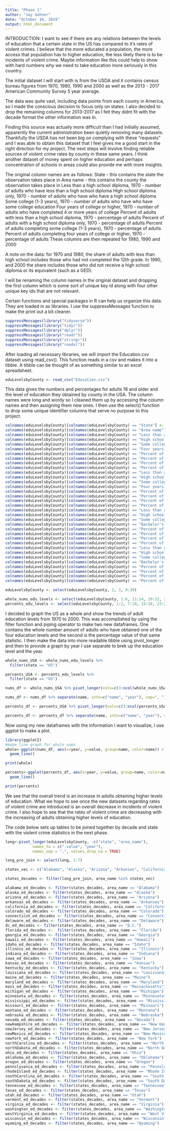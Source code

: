 ```yaml
---
title: "Phase 1"
author: "Jay Gohner"
date: "October 10, 2019"
output: html_document
---
```



INTRODUCTION:
  I want to see if there are any relations between the levels of education that a certain state in the US has
  compared to it's rates of violent crimes. I believe that the more educated a population, the more access that
  population has to higher education, the less likely there is to be incidents of violent crime. Maybe information
  like this could help to show with hard numbers why we need to take education more seriously in this country.
  
  The initial dataset I will start with is from the USDA and it contains census bureau figures from 1970, 1980, 1990
  and 2000 as well as the 2013 - 2017 American Community Survey 5 year average.
  
  The data was quite vast, including data points from each county in America, so I made the conscious decision to
  focus only on states. I also decided to drop the remaining columns for 2013-2017 as I felt they didnt fit with the
  decade format the other information was in.
  
  Finding this source was actually more difficult than I had initially assumed, apparently the current
  administration been quietly removing many datasets. Thankfully the USDA has not been big on complying with these
  "requests" and I was able to obtain this dataset that I feel gives me a good start in the right direction for my
  project. The next steps will involve finding reliable sources of violent crime rates by county in these same
  years. I think another dataset of money spent on higher education and perhaps concentration of schools in areas
  could also provide me with more insights.
  
  The original column names are as follows:
      State - this contains the state the observation takes place in
      Area name - this contains the county the observation takes place in
      Less than a high school diploma, 1970 - number of adults who have less than a high school diploma
      High school diploma only, 1970 - number of adults who have who have a high school diploma
      Some college (1-3 years), 1970 - number of adults who have who have some college education
      Four years of college or higher, 1970 - number of adults who have completed 4 or more years of college
      Percent of adults with less than a high school diploma, 1970 - percentage of adults
      Percent of adults with a high school diploma only, 1970 - percentage of adults
      Percent of adults completing some college (1-3 years), 1970 - percentage of adults
      Percent of adults completing four years of college or higher, 1970 - percentage of adults
      These columns are then repeated for 1980, 1990 and 2000
  
  A note on the data: for 1970 and 1980, the share of adults with less than high school includes those who had not
  completed the 12th grade. In 1990, and 2000 the share includes those who did not receive a high school
  diploma or its equivalent (such as a GED).
  
  I will be renaming the column names in the original dataset and dropping the first column which is some sort of
  unique key id along with four other unique key ids that are not relevant.
  
  Certain functions and special packages in R can help us organize this data. They are loaded in as libraries. I use the
  suppressMessages function to make the print out a bit cleaner.
```r
suppressMessages(library("tidyverse"))
suppressMessages(library("tidyr"))
suppressMessages(library("dplyr"))
suppressMessages(library("readr"))
suppressMessages(library("stringr"))
suppressMessages(library("readxl"))
```

After loading all necessary libraries, we will import the Education.csv dataset using read_csv(). This function reads in a
csv and makes it into a tibble. A tibble can be thought of as something similar to an excel spreadsheet.
```r
eduLevelsbyCounty <- read_csv("Education.csv")
```

This data gives the numbers and percentages for adults 18 and older and the level of education they obtained by county in
the USA. The column names were long and wordy so I cleaned them up by accessing thw column names and then assigning them
new ones. I then use the select() function to drop some unique identifier columns that serve no purpose to this project.

```r
colnames(eduLevelsbyCounty)[colnames(eduLevelsbyCounty) == "State"] <- "state"
colnames(eduLevelsbyCounty)[colnames(eduLevelsbyCounty) == "Area name"] <- "area_name"
colnames(eduLevelsbyCounty)[colnames(eduLevelsbyCounty) == "Less than a high school diploma, 1970"] <- "Less Than Diploma, 1970"
colnames(eduLevelsbyCounty)[colnames(eduLevelsbyCounty) == "High school diploma only, 1970"] <- "Diploma, 1970"
colnames(eduLevelsbyCounty)[colnames(eduLevelsbyCounty) == "Some college (1-3 years), 1970"] <- "AA or more, 1970"
colnames(eduLevelsbyCounty)[colnames(eduLevelsbyCounty) == "Four years of college or higher, 1970"] <- "BA or more, 1970"
colnames(eduLevelsbyCounty)[colnames(eduLevelsbyCounty) == "Percent of adults with less than a high school diploma, 1970"] <- "%Less Than Diploma, 1970"
colnames(eduLevelsbyCounty)[colnames(eduLevelsbyCounty) == "Percent of adults with a high school diploma only, 1970"] <- "% Diploma, 1970"
colnames(eduLevelsbyCounty)[colnames(eduLevelsbyCounty) == "Percent of adults completing some college (1-3 years), 1970"] <- "% AA or more, 1970"
colnames(eduLevelsbyCounty)[colnames(eduLevelsbyCounty) == "Percent of adults completing four years of college or higher, 1970"] <- "% BA or more, 1970"
colnames(eduLevelsbyCounty)[colnames(eduLevelsbyCounty) == "Less than a high school diploma, 1980"] <- "Less Than Diploma, 1980"
colnames(eduLevelsbyCounty)[colnames(eduLevelsbyCounty) == "High school diploma only, 1980"] <- "Diploma, 1980" 
colnames(eduLevelsbyCounty)[colnames(eduLevelsbyCounty) == "Some college (1-3 years), 1980"] <- "AA or more, 1980" 
colnames(eduLevelsbyCounty)[colnames(eduLevelsbyCounty) == "Four years of college or higher, 1980"] <- "BA or more, 1980" 
colnames(eduLevelsbyCounty)[colnames(eduLevelsbyCounty) == "Percent of adults with less than a high school diploma, 1980"] <- "% Less Than Diploma, 1980" 
colnames(eduLevelsbyCounty)[colnames(eduLevelsbyCounty) == "Percent of adults with a high school diploma only, 1980"] <- "% Diploma, 1980" 
colnames(eduLevelsbyCounty)[colnames(eduLevelsbyCounty) == "Percent of adults completing some college (1-3 years), 1980"] <- "% AA or more, 1980" 
colnames(eduLevelsbyCounty)[colnames(eduLevelsbyCounty) == "Percent of adults completing four years of college or higher, 1980"] <- "% BA or more, 1980"
colnames(eduLevelsbyCounty)[colnames(eduLevelsbyCounty) == "Less than a high school diploma, 1990"] <- "Less Than Diploma, 1990"
colnames(eduLevelsbyCounty)[colnames(eduLevelsbyCounty) == "High school diploma only, 1990"] <- "Diploma, 1990" 
colnames(eduLevelsbyCounty)[colnames(eduLevelsbyCounty) == "Some college or associate's degree, 1990"] <- "AA or more, 1990" 
colnames(eduLevelsbyCounty)[colnames(eduLevelsbyCounty) == "Bachelor's degree or higher, 1990"] <- "BA or more, 1990" 
colnames(eduLevelsbyCounty)[colnames(eduLevelsbyCounty) == "Percent of adults with less than a high school diploma, 1990"] <- "% Less Than Diploma, 1990" 
colnames(eduLevelsbyCounty)[colnames(eduLevelsbyCounty) == "Percent of adults with a high school diploma only, 1990"] <- "% Diploma, 1990" 
colnames(eduLevelsbyCounty)[colnames(eduLevelsbyCounty) == "Percent of adults completing some college or associate's degree, 1990"] <- "% AA or more, 1990" 
colnames(eduLevelsbyCounty)[colnames(eduLevelsbyCounty) == "Percent of adults with a bachelor's degree or higher, 1990"] <- "% BA or more, 1990"
colnames(eduLevelsbyCounty)[colnames(eduLevelsbyCounty) == "Less than a high school diploma, 2000"] <- "Less Than Diploma, 2000"
colnames(eduLevelsbyCounty)[colnames(eduLevelsbyCounty) == "High school diploma only, 2000"] <- "Diploma, 2000" 
colnames(eduLevelsbyCounty)[colnames(eduLevelsbyCounty) == "Some college or associate's degree, 2000"] <- "AA or more, 2000" 
colnames(eduLevelsbyCounty)[colnames(eduLevelsbyCounty) == "Bachelor's degree or higher, 2000"] <- "BA or more, 2000" 
colnames(eduLevelsbyCounty)[colnames(eduLevelsbyCounty) == "Percent of adults with less than a high school diploma, 2000"] <- "% Less Than Diploma, 2000" 
colnames(eduLevelsbyCounty)[colnames(eduLevelsbyCounty) == "Percent of adults with a high school diploma only, 2000"] <- "% Diploma, 2000" 
colnames(eduLevelsbyCounty)[colnames(eduLevelsbyCounty) == "Percent of adults completing some college or associate's degree, 2000"] <- "% AA or more, 2000" 
colnames(eduLevelsbyCounty)[colnames(eduLevelsbyCounty) == "Percent of adults with a bachelor's degree or higher, 2000"] <- "% BA or more, 2000"

eduLevelsbyCounty <- select(eduLevelsbyCounty, 2, 3, 8:39)

whole_nums_edu_levels <- select(eduLevelsbyCounty, 1:6, 11:14, 19:22, 27:30)
percents_edu_levels <- select(eduLevelsbyCounty, 1:2, 7:10, 15:18, 23:26, 31:34)
```

I decided to graph the US as a whole and show the trends of adult education levels from 1970 to 2000. This was
accomplished by using the filter function and piping operator to make two new dataframes. One contains the whole
number amount of adults who have obtained one of the four education levels and the second is the percentage value
of that same statistic.
I then make the data into more readable tibble using pivot_longer and then to provide a graph by year I use
separate to brek up the education level and the year.

```r
whole_nums_USA <- whole_nums_edu_levels %>%
  filter(state == "US")

percents_USA <- percents_edu_levels %>%
  filter(state == "US")

nums_df <- whole_nums_USA %>% pivot_longer(cols=c(3:ncol(whole_nums_USA)) )

nums_df <- nums_df %>% separate(name, into=c("name", "year"), sep=", ")

percents_df <- percents_USA %>% pivot_longer(cols=c(3:ncol(percents_USA)) )

percents_df <- percents_df %>% separate(name, into=c("name", "year"), sep=", ")
```

Now using my new dataframes with the information I want to visualize, I use ggplot to make a plot.

```r

library(ggplot2)
#make line graph for whole nums
whole<-ggplot(nums_df, aes(x=year, y=value, group=name, color=name)) + scale_y_continuous(labels = scales::number_format(accuracy = 1)) +
  geom_line()

print(whole)

percents<-ggplot(percents_df, aes(x=year, y=value, group=name, color=name)) + scale_y_continuous(labels = scales::number_format(accuracy = 1)) +
  geom_line()

print(percents)
```

We see that the overall trend is an increase in adults obtaining higher levels of education. What we hope to see 
once the new datasets regarding rates of violent crime are introduced is an overall decrease in incidents of violent
crime.
I also hope to see that the rates of violent crime are decreasing with the increasing of adults obtaining higher
levels of education.

The code below sets up tables to be joined together by decade and state with the violent crime statistics in the next phase.

```r
long<-pivot_longer(eduLevelsbyCounty, -c("state", "area_name"),
            names_to = c(".value", "year"), 
            names_sep = ",", values_drop_na = TRUE) 

long_pre_join <- select(long, 1:7)

states_vec <- c("Alabama", "Alaska", "Arizona", "Arkansas", "California", "Colorado", "Connecticut", "Delaware", "D.C.", "Florida", "Georgia", "Hawaii", "Idaho", "Illinois", "Indiana", "Iowa", "Kansas", "Kentucky", "Louisiana", "Maine", "Maryland", "Massachusetts", "Michigan", "Minnesota", "Mississippi", "Missouri", "Montana", "Nebraska", "Nevada", "New Hampshire", "New Jersey", "New Mexico", "New York", "North Carolina", "North Dakota", "Ohio", "Oklahoma", "Oregon", "Pennslyvania", "Rhode Island", "South Carolina", "South Dakota", "Tennessee", "Texas", "Utah", "Vermont", "Virginia", "Washington", "West Virginia", "Wisconsin", "Wyoming")

states_decades <- filter(long_pre_join, area_name %in% states_vec)

alabama_ed_decades <- filter(states_decades, area_name == "Alabama")
alaska_ed_decades <- filter(states_decades, area_name == "Alaska")
arizona_ed_decades <- filter(states_decades, area_name == "Arizona")
arkansas_ed_decades <- filter(states_decades, area_name == "Arkansas")
california_ed_decades <- filter(states_decades, area_name == "California")
colorado_ed_decades <- filter(states_decades, area_name == "Colorado")
connecticut_ed_decades <- filter(states_decades, area_name == "Connecticut")
delaware_ed_decades <- filter(states_decades, area_name == "Delaware")
dc_ed_decades <- filter(states_decades, area_name == "D.C.")
florida_ed_decades <-  filter(states_decades, area_name == "Florida")
georgia_ed_decades <- filter(states_decades, area_name == "Georgia")
hawaii_ed_decades <- filter(states_decades, area_name == "Hawaii")
idaho_ed_decades <- filter(states_decades, area_name == "Idaho")
illinois_ed_decades <- filter(states_decades, area_name == "Illinois")      
indiana_ed_decades <- filter(states_decades, area_name == "Indiana")
iowa_ed_decades <- filter(states_decades, area_name == "Iowa")
kansas_ed_decades <- filter(states_decades, area_name == "Kansas")
kentucky_ed_decades <- filter(states_decades, area_name == "Kentucky")
louisiana_ed_decades <- filter(states_decades, area_name == "Louisiana")
maine_ed_decades <- filter(states_decades, area_name == "Maine")
maryland_ed_decades <- filter(states_decades, area_name == "Maryland")
mass_ed_decades <- filter(states_decades, area_name == "Massachusetts")
michigan_ed_decades <- filter(states_decades, area_name == "Michigan")
minnesota_ed_decades <- filter(states_decades, area_name == "Minnesota")
mississippi_ed_decades <- filter(states_decades, area_name == "Mississippi")
missouri_ed_decades <- filter(states_decades, area_name == "Missouri")
montana_ed_decades <- filter(states_decades, area_name == "Montana")
nebraska_ed_decades <- filter(states_decades, area_name == "Nebraska")
nevada_ed_decades <- filter(states_decades, area_name == "Nevada")
newHampshire_ed_decades <- filter(states_decades, area_name == "New Hampshire")
newJersey_ed_decades <- filter(states_decades, area_name == "New Jersey")
newMexico_ed_decades <- filter(states_decades, area_name == "New Mexico")
newYork_ed_decades <- filter(states_decades, area_name == "New York")
northCarolina_ed_decades <- filter(states_decades, area_name == "North Carolina")
northDakota_ed_decades <- filter(states_decades, area_name == "North Dakota")
ohio_ed_decades <- filter(states_decades, area_name == "Ohio")
oklahoma_ed_decades <- filter(states_decades, area_name == "Oklahoma")
oregon_ed_decades <- filter(states_decades, area_name == "Oregon")
pennslyvania_ed_decades <- filter(states_decades, area_name == "Pennslyvania")
rhodeIsland_ed_decades <- filter(states_decades, area_name == "Rhode Island")
southCarolina_ed_decades <- filter(states_decades, area_name == "South Carolina")
southDakota_ed_decades <- filter(states_decades, area_name == "South Dakota")
tennessee_ed_decades <- filter(states_decades, area_name == "Tennessee")
texas_ed_decades <- filter(states_decades, area_name == "Texas")
utah_ed_decades <- filter(states_decades, area_name == "Utah")
vermont_ed_decades <- filter(states_decades, area_name == "Vermont")
virginia_ed_decades <- filter(states_decades, area_name == "Virginia")
washington_ed_decades <- filter(states_decades, area_name == "Washington")
westVirginia_ed_decades <- filter(states_decades, area_name == "West Virginia")
wisconsin_ed_decades <- filter(states_decades, area_name == "Wisconsin")
wyoming_ed_decades <- filter(states_decades, area_name == "Wyoming")

```
